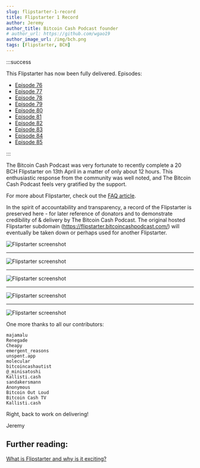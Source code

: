 ```yaml
---
slug: flipstarter-1-record
title: Flipstarter 1 Record
author: Jeremy
author_title: Bitcoin Cash Podcast founder
# author_url: https://github.com/wgao19
author_image_url: /img/bch.png
tags: [Flipstarter, BCH]
---
```



:::success

This Flipstarter has now been fully delivered. Episodes:

- [Episode 76](/episodes/76)
- [Episode 77](/episodes/77)
- [Episode 78](/episodes/78)
- [Episode 79](/episodes/79)
- [Episode 80](/episodes/80)
- [Episode 81](/episodes/81)
- [Episode 82](/episodes/82)
- [Episode 83](/episodes/83)
- [Episode 84](/episodes/84)
- [Episode 85](/episodes/85)

:::

The Bitcoin Cash Podcast was very fortunate to recently complete a 20 BCH Flipstarter on 13th April in a matter of only about 12 hours. This enthusiastic response from the community was well noted, and The Bitcoin Cash Podcast feels very gratified by the support.

For more about Flipstarter, check out the [FAQ article](/faqs/Tech/what-is-flipstarter).

In the spirit of accountability and transparency, a record of the Flipstarter is preserved here - for later reference of donators and to demonstrate credibility of & delivery by The Bitcoin Cash Podcast. The original hosted Flipstarter subdomain (https://flipstarter.bitcoincashpodcast.com/) will eventually be taken down or perhaps used for another Flipstarter.

<img src={screenshot1Url} alt="Flipstarter screenshot" />
<hr />
<img src={screenshot2Url} alt="Flipstarter screenshot" />
<hr />
<img src={screenshot3Url} alt="Flipstarter screenshot" />
<hr />
<img src={screenshot4Url} alt="Flipstarter screenshot" />
<hr />
<img src={screenshot5Url} alt="Flipstarter screenshot" />

One more thanks to all our contributors:

```
majamalu
Renegade
Cheapy
emergent_reasons
unspent.app
molecular
bitcoincashautist
@_minisatoshi
Kallisti.cash
sandakersmann
Anonymous
Bitcoin Out Loud
Bitcoin Cash TV
Kallisti.cash
```

Right, back to work on delivering!

Jeremy

## Further reading:

[What is Flipstarter and why is it exciting?](/faqs/Tech/what-is-flipstarter)
